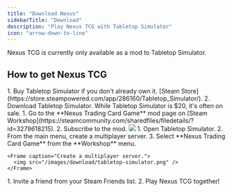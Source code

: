 ```yaml
---
title: "Download Nexus"
sidebarTitle: "Download"
description: "Play Nexus TCG with Tabletop Simulator"
icon: "arrow-down-to-line"
---
```


<Warning>
  Nexus TCG is currently only available as a mod to Tabletop Simulator.
</Warning>

## How to get Nexus TCG

<Steps>
  <Step title="Get Tabletop Simulator">
    1. Buy Tabletop Simulator if you don't already own it. [Steam
    Store](https://store.steampowered.com/app/286160/Tabletop_Simulator/).
    2. Download Tabletop Simulator.
    <Tip>While Tabletop Simulator is $20, it's often on sale.</Tip>

  </Step>
  <Step title="Subscribe to Nexus TCG">
    1. Go to the **Nexus Trading Card Game** mod page on [Steam
    Workshop](https://steamcommunity.com/sharedfiles/filedetails/?id=3279618215).
    2. Subscribe to the mod.
    <Frame caption="Click the Subscribe button.">
      <img src="/images/download/tabletop-simulator.png" />
    </Frame>
  </Step>
  <Step title="Create a Multiplayer Server">
    1. Open Tabletop Simulator.
    2. From the main menu, create a multiplayer server.
    3. Select **Nexus Trading Card Game** from the **Workshop** menu.

    <Frame caption="Create a multiplayer server.">
      <img src="/images/download/tabletop-simulator.png" />
    </Frame>

  </Step>
  <Step title="Play Nexus TCG">
    1. Invite a friend from your Steam Friends list.
    2. Play Nexus TCG together!
  </Step>
</Steps>
